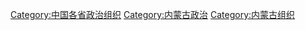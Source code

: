 [[Category:中国各省政治组织|Category:中国各省政治组织]]
[[Category:内蒙古政治|Category:内蒙古政治]]
[[Category:内蒙古组织|Category:内蒙古组织]]